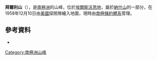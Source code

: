 {{Coord|81|53|S|89|23|W|source:GNIS|display=title}}

'''拜爾利山'''（{{lang-en|Mount Byerly}}），是[[南極洲|南極洲]]的山峰，位於[[埃爾斯沃思地|埃爾斯沃思地]]，屬於[[納什山|納什山]]的一部分，在1958年12月10日由[[美國|美國]]探險隊繪入地圖，現時由[[南極條約體系|南極條約體系]]管理。

==參考資料==
* {{usgs-gazetteer|id=2238|name=Byerly, Mount}}

{{DEFAULTSORT:Mount Byerly}}
[[Category:南極洲山峰|Category:南極洲山峰]]


{{EllsworthLand-geo-stub}}
